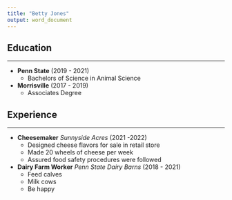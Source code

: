 ```yaml
---
title: "Betty Jones" 
output: word_document
---
```


## Education

---

* **Penn State** (2019 - 2021)
  + Bachelors of Science in Animal Science 
* **Morrisville** (2017 - 2019)
  + Associates Degree 
  
## Experience 

---

* **Cheesemaker** *Sunnyside Acres* (2021 -2022) 
  + Designed cheese flavors for sale in retail store
  + Made 20 wheels of cheese per week 
  + Assured food safety procedures were followed 

* **Dairy Farm Worker** *Penn State Dairy Barns* (2018 - 2021)
  + Feed calves 
  + Milk cows
  + Be happy
  

  
